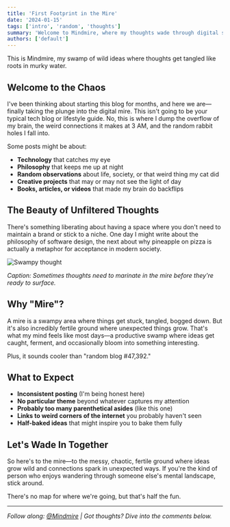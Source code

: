 ```yaml
---
title: 'First Footprint in the Mire'
date: '2024-01-15'
tags: ['intro', 'random', 'thoughts']
summary: 'Welcome to Mindmire, where my thoughts wade through digital swamps and random ideas bubble up from the depths.'
authors: ['default']
---
```


This is Mindmire, my swamp of wild ideas where thoughts get tangled like roots in murky water.

## Welcome to the Chaos

I've been thinking about starting this blog for months, and here we are—finally taking the plunge into the digital mire. This isn't going to be your typical tech blog or lifestyle guide. No, this is where I dump the overflow of my brain, the weird connections it makes at 3 AM, and the random rabbit holes I fall into.

Some posts might be about:

- **Technology** that catches my eye
- **Philosophy** that keeps me up at night
- **Random observations** about life, society, or that weird thing my cat did
- **Creative projects** that may or may not see the light of day
- **Books, articles, or videos** that made my brain do backflips

## The Beauty of Unfiltered Thoughts

There's something liberating about having a space where you don't need to maintain a brand or stick to a niche. One day I might write about the philosophy of software design, the next about why pineapple on pizza is actually a metaphor for acceptance in modern society.

![Swampy thought](/static/images/mire-example.jpg)

_Caption: Sometimes thoughts need to marinate in the mire before they're ready to surface._

## Why "Mire"?

A mire is a swampy area where things get stuck, tangled, bogged down. But it's also incredibly fertile ground where unexpected things grow. That's what my mind feels like most days—a productive swamp where ideas get caught, ferment, and occasionally bloom into something interesting.

Plus, it sounds cooler than "random blog #47,392."

## What to Expect

- **Inconsistent posting** (I'm being honest here)
- **No particular theme** beyond whatever captures my attention
- **Probably too many parenthetical asides** (like this one)
- **Links to weird corners of the internet** you probably haven't seen
- **Half-baked ideas** that might inspire you to bake them fully

## Let's Wade In Together

So here's to the mire—to the messy, chaotic, fertile ground where ideas grow wild and connections spark in unexpected ways. If you're the kind of person who enjoys wandering through someone else's mental landscape, stick around.

There's no map for where we're going, but that's half the fun.

---

_Follow along: [@Mindmire](https://twitter.com/Mindmire) | Got thoughts? Dive into the comments below._
